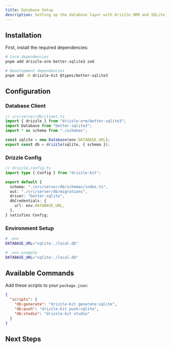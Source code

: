 ```yaml
---
title: Database Setup
description: Setting up the database layer with Drizzle ORM and SQLite
---
```


## Installation

First, install the required dependencies:

```bash
# Core dependencies
pnpm add drizzle-orm better-sqlite3 zod

# Development dependencies
pnpm add -D drizzle-kit @types/better-sqlite3
```

## Configuration

### Database Client

```typescript
// src/server/db/client.ts
import { drizzle } from "drizzle-orm/better-sqlite3";
import Database from "better-sqlite3";
import * as schema from "./schemas";

const sqlite = new Database(env.DATABASE_URL);
export const db = drizzle(sqlite, { schema });
```

### Drizzle Config

```typescript
// drizzle.config.ts
import type { Config } from "drizzle-kit";

export default {
  schema: "./src/server/db/schemas/index.ts",
  out: "./src/server/db/migrations",
  driver: "better-sqlite",
  dbCredentials: {
    url: env.DATABASE_URL,
  },
} satisfies Config;
```

### Environment Setup

```bash
# .env
DATABASE_URL="sqlite:./local.db"

# .env.example
DATABASE_URL="sqlite:./local.db"
```

## Available Commands

Add these scripts to your `package.json`:

```json
{
  "scripts": {
    "db:generate": "drizzle-kit generate:sqlite",
    "db:push": "drizzle-kit push:sqlite",
    "db:studio": "drizzle-kit studio"
  }
}
```

## Next Steps

<Cards>
  <Card 
    title="Database Architecture" 
    href="/database/architecture"
    description="Learn about our database architecture and design principles" 
  />
  <Card 
    title="Database Schema" 
    href="/database/schema"
    description="Explore our database schema and models" 
  />
  <Card 
    title="Database Operations" 
    href="/database/operations"
    description="Learn how to perform database operations" 
  />
</Cards> 
